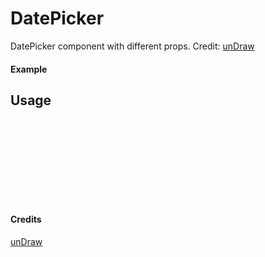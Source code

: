 
<Meta of={DatePicker} title="unDraw/DatePicker" />

# DatePicker

DatePicker component with different props.
Credit: [unDraw](https://undraw.co/illustrations)

#### Example

<Canvas of={DatePicker.Primary} />

## Usage

```ts
import { DatePicker } from "yadl-ui";

const Example = () => {
  return (
      <DatePicker />
  );
};

export default Example;
```

#### Credits
[unDraw](https://undraw.co/illustrations)

